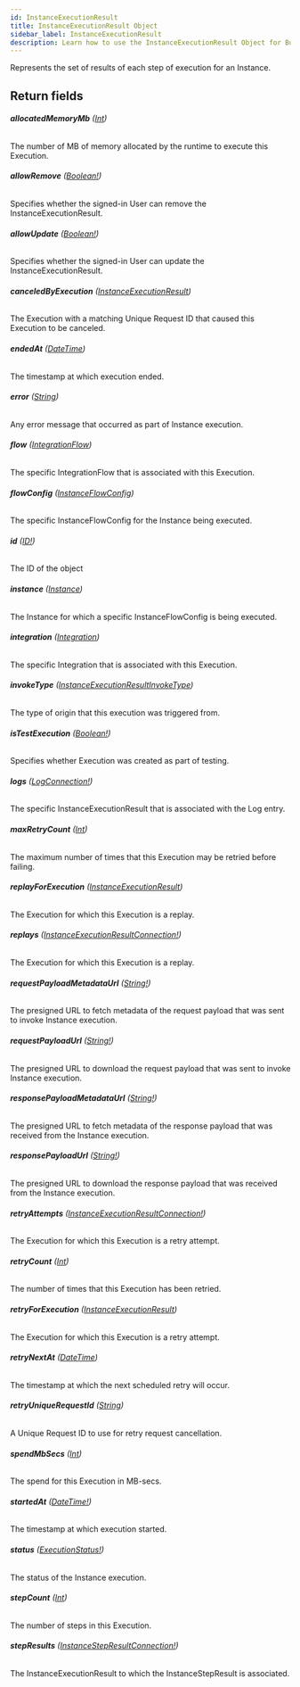 ```yaml
---
id: InstanceExecutionResult
title: InstanceExecutionResult Object
sidebar_label: InstanceExecutionResult
description: Learn how to use the InstanceExecutionResult Object for Builder's API.
---
```


Represents the set of results of each step of execution for an Instance.

## Return fields

###### <b>allocatedMemoryMb</b> ([Int](/self-managed/composer/builder/api/schema/scalar/Int.mdx))

The number of MB of memory allocated by the runtime to execute this Execution.

###### <b>allowRemove</b> ([Boolean!](/self-managed/composer/builder/api/schema/scalar/Boolean.mdx))

Specifies whether the signed-in User can remove the InstanceExecutionResult.

###### <b>allowUpdate</b> ([Boolean!](/self-managed/composer/builder/api/schema/scalar/Boolean.mdx))

Specifies whether the signed-in User can update the InstanceExecutionResult.

###### <b>canceledByExecution</b> ([InstanceExecutionResult](/self-managed/composer/builder/api/schema/object/InstanceExecutionResult.mdx))

The Execution with a matching Unique Request ID that caused this Execution to be canceled.

###### <b>endedAt</b> ([DateTime](/self-managed/composer/builder/api/schema/scalar/DateTime.mdx))

The timestamp at which execution ended.

###### <b>error</b> ([String](/self-managed/composer/builder/api/schema/scalar/String.mdx))

Any error message that occurred as part of Instance execution.

###### <b>flow</b> ([IntegrationFlow](/self-managed/composer/builder/api/schema/object/IntegrationFlow.mdx))

The specific IntegrationFlow that is associated with this Execution.

###### <b>flowConfig</b> ([InstanceFlowConfig](/self-managed/composer/builder/api/schema/object/InstanceFlowConfig.mdx))

The specific InstanceFlowConfig for the Instance being executed.

###### <b>id</b> ([ID!](/self-managed/composer/builder/api/schema/scalar/ID.mdx))

The ID of the object

###### <b>instance</b> ([Instance](/self-managed/composer/builder/api/schema/object/Instance.mdx))

The Instance for which a specific InstanceFlowConfig is being executed.

###### <b>integration</b> ([Integration](/self-managed/composer/builder/api/schema/object/Integration.mdx))

The specific Integration that is associated with this Execution.

###### <b>invokeType</b> ([InstanceExecutionResultInvokeType](/self-managed/composer/builder/api/schema/enum/InstanceExecutionResultInvokeType.mdx))

The type of origin that this execution was triggered from.

###### <b>isTestExecution</b> ([Boolean!](/self-managed/composer/builder/api/schema/scalar/Boolean.mdx))

Specifies whether Execution was created as part of testing.

###### <b>logs</b> ([LogConnection!](/self-managed/composer/builder/api/schema/object/LogConnection.mdx))

The specific InstanceExecutionResult that is associated with the Log entry.

###### <b>maxRetryCount</b> ([Int](/self-managed/composer/builder/api/schema/scalar/Int.mdx))

The maximum number of times that this Execution may be retried before failing.

###### <b>replayForExecution</b> ([InstanceExecutionResult](/self-managed/composer/builder/api/schema/object/InstanceExecutionResult.mdx))

The Execution for which this Execution is a replay.

###### <b>replays</b> ([InstanceExecutionResultConnection!](/self-managed/composer/builder/api/schema/object/InstanceExecutionResultConnection.mdx))

The Execution for which this Execution is a replay.

###### <b>requestPayloadMetadataUrl</b> ([String!](/self-managed/composer/builder/api/schema/scalar/String.mdx))

The presigned URL to fetch metadata of the request payload that was sent to invoke Instance execution.

###### <b>requestPayloadUrl</b> ([String!](/self-managed/composer/builder/api/schema/scalar/String.mdx))

The presigned URL to download the request payload that was sent to invoke Instance execution.

###### <b>responsePayloadMetadataUrl</b> ([String!](/self-managed/composer/builder/api/schema/scalar/String.mdx))

The presigned URL to fetch metadata of the response payload that was received from the Instance execution.

###### <b>responsePayloadUrl</b> ([String!](/self-managed/composer/builder/api/schema/scalar/String.mdx))

The presigned URL to download the response payload that was received from the Instance execution.

###### <b>retryAttempts</b> ([InstanceExecutionResultConnection!](/self-managed/composer/builder/api/schema/object/InstanceExecutionResultConnection.mdx))

The Execution for which this Execution is a retry attempt.

###### <b>retryCount</b> ([Int](/self-managed/composer/builder/api/schema/scalar/Int.mdx))

The number of times that this Execution has been retried.

###### <b>retryForExecution</b> ([InstanceExecutionResult](/self-managed/composer/builder/api/schema/object/InstanceExecutionResult.mdx))

The Execution for which this Execution is a retry attempt.

###### <b>retryNextAt</b> ([DateTime](/self-managed/composer/builder/api/schema/scalar/DateTime.mdx))

The timestamp at which the next scheduled retry will occur.

###### <b>retryUniqueRequestId</b> ([String](/self-managed/composer/builder/api/schema/scalar/String.mdx))

A Unique Request ID to use for retry request cancellation.

###### <b>spendMbSecs</b> ([Int](/self-managed/composer/builder/api/schema/scalar/Int.mdx))

The spend for this Execution in MB-secs.

###### <b>startedAt</b> ([DateTime!](/self-managed/composer/builder/api/schema/scalar/DateTime.mdx))

The timestamp at which execution started.

###### <b>status</b> ([ExecutionStatus!](/self-managed/composer/builder/api/schema/enum/ExecutionStatus.mdx))

The status of the Instance execution.

###### <b>stepCount</b> ([Int](/self-managed/composer/builder/api/schema/scalar/Int.mdx))

The number of steps in this Execution.

###### <b>stepResults</b> ([InstanceStepResultConnection!](/self-managed/composer/builder/api/schema/object/InstanceStepResultConnection.mdx))

The InstanceExecutionResult to which the InstanceStepResult is associated.
